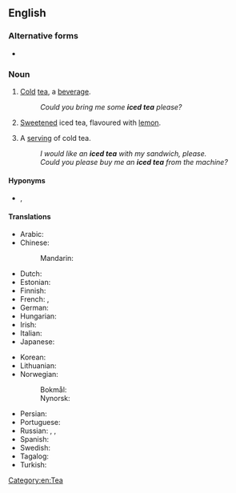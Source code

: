 ==English==
{{wikipedia}}
===Alternative forms===
* {{l|en|ice tea}}

===Noun===
{{en-noun|~}}

# {{lb|en|uncountable}} [[cold|Cold]] [[tea]], a [[beverage]].
#: ''Could you bring me some '''iced tea''' please?''
# {{lb|en|Canada}} [[sweeten|Sweetened]] iced tea, flavoured with [[lemon]].
# {{lb|en|countable}} A [[serving]] of cold tea.
#: ''I would like an '''iced tea''' with my sandwich, please.''
#: ''Could you please buy me an '''iced tea''' from the machine?''

====Hyponyms====
* {{l|en|sun tea}}, {{l|en|sweet tea}}

====Translations====
{{trans-top|cold tea}}
* Arabic: {{t|ar|شَاي مُثْلِج|m}}
* Chinese:
*: Mandarin: {{t|cmn|冰茶|tr=bīngchá|sc=Hani}}
* Dutch: {{t+|nl|ijsthee}}
* Estonian: {{t+|et|jäätee}}
* Finnish: {{t+|fi|jäätee}}
* French: {{t+|fr|thé glacé|m}}, {{q|Switzerland}} {{t+|fr|thé froid|m}}
* German: {{t+|de|Eistee|m}}
* Hungarian: {{t|hu|jeges tea}}
* Irish: {{t|ga|tae oighrithe|m}}
* Italian: {{t|it|tè freddo|m}}
* Japanese: {{t|ja|アイスティー|tr=aisutī|sc=Jpan}}
{{trans-mid}}
* Korean: {{t|ko|아이스 티|sc=Kore}}
* Lithuanian: {{t|lt|šalta arbata|f}}
* Norwegian:
*: Bokmål: {{t|nb|iste|m}}
*: Nynorsk: {{t|nn|iste|m}}
* Persian: {{t|fa|آیس تی|tr=âys-ti|sc=fa-Arab}}
* Portuguese: {{t|pt|chá gelado|m}}
* Russian: {{t|ru|холо́дный чай|m}}, {{t|ru|чай со льдо́м|m}}, {{t|ru|чай-глясе́|m|tr=čaj-gljasɛ́}}
* Spanish: {{t|es|té helado|m}}
* Swedish: {{t+|sv|iste|n}}
* Tagalog: {{t|tl|tsaang may-yelo}}
* Turkish: {{t|tr|buzlu çay}}
{{trans-bottom}}

{{trans-top|sweetened cold tea, flavoured with lemon}}
{{trans-mid}}
{{trans-bottom}}

[[Category:en:Tea]]